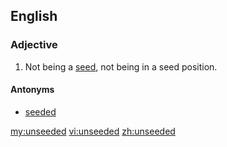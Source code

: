 ==English==

===Adjective===
{{en-adj|-}}

# {{sports}} Not being a [[seed]], not being in a seed position.

====Antonyms====
*[[seeded]]

[[my:unseeded]]
[[vi:unseeded]]
[[zh:unseeded]]